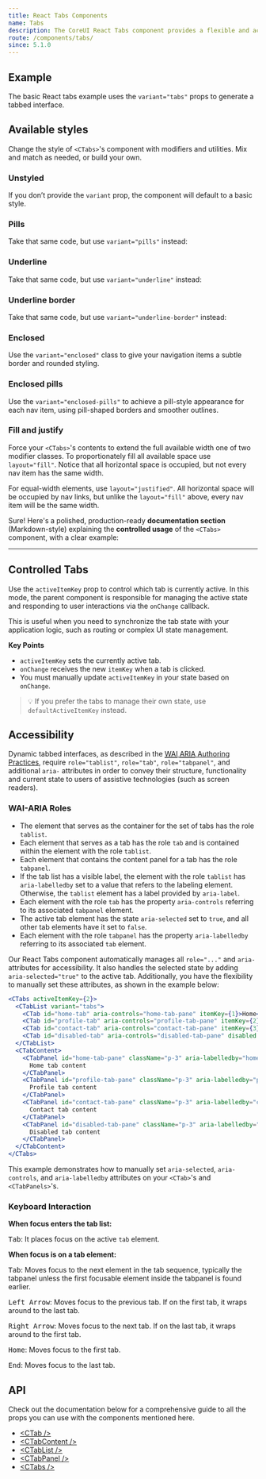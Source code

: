 ```yaml
---
title: React Tabs Components
name: Tabs
description: The CoreUI React Tabs component provides a flexible and accessible way to create tabbed navigation in your application. It supports various styles and configurations to meet different design requirements.
route: /components/tabs/
since: 5.1.0
---
```


## Example

The basic React tabs example uses the `variant="tabs"` props to generate a tabbed interface.

<ExampleSnippet component="TabsExample" componentName="React Tabs" />

## Available styles

Change the style of `<CTabs>`'s component with modifiers and utilities. Mix and match as needed, or build your own.

### Unstyled

If you don’t provide the `variant` prop, the component will default to a basic style.

<ExampleSnippet component="TabsUnstyledExample" componentName="React Tabs" />

### Pills

Take that same code, but use `variant="pills"` instead:

<ExampleSnippet component="TabsPillsExample" componentName="React Tabs" />

### Underline

Take that same code, but use `variant="underline"` instead:

<ExampleSnippet component="TabsUnderlineExample" componentName="React Tabs" />

### Underline border

Take that same code, but use `variant="underline-border"` instead:

<ExampleSnippet component="TabsUnderlineBorderExample" componentName="React Tabs" />

### Enclosed

Use the `variant="enclosed"` class to give your navigation items a subtle border and rounded styling.

<ExampleSnippet component="TabsEnclosedExample" componentName="React Tabs" />

### Enclosed pills 

Use the `variant="enclosed-pills"` to achieve a pill-style appearance for each nav item, using pill-shaped borders and smoother outlines.

<ExampleSnippet component="TabsEnclosedPillsExample" componentName="React Tabs" />

### Fill and justify

Force your `<CTabs>`'s contents to extend the full available width one of two modifier classes. To proportionately fill all available space use `layout="fill"`. Notice that all horizontal space is occupied, but not every nav item has the same width.

<ExampleSnippet component="TabsUnstyledFillAndJustifyExample" componentName="React Tabs" />

For equal-width elements, use `layout="justified"`. All horizontal space will be occupied by nav links, but unlike the `layout="fill"` above, every nav item will be the same width.

<ExampleSnippet component="TabsUnstyledFillAndJustify2Example" componentName="React Tabs" />

Sure! Here's a polished, production-ready **documentation section** (Markdown-style) explaining the **controlled usage** of the `<CTabs>` component, with a clear example:

---

## Controlled Tabs

Use the `activeItemKey` prop to control which tab is currently active. In this mode, the parent component is responsible for managing the active state and responding to user interactions via the `onChange` callback.

This is useful when you need to synchronize the tab state with your application logic, such as routing or complex UI state management.

**Key Points**

- `activeItemKey` sets the currently active tab.
- `onChange` receives the new `itemKey` when a tab is clicked.
- You must manually update `activeItemKey` in your state based on `onChange`.

> 💡 If you prefer the tabs to manage their own state, use `defaultActiveItemKey` instead.

<ExampleSnippet component="TabsControlledExample" componentName="React Tabs" />


## Accessibility

Dynamic tabbed interfaces, as described in the [<abbr title="Web Accessibility Initiative">WAI</abbr> <abbr title="Accessible Rich Internet Applications">ARIA</abbr> Authoring Practices](https://www.w3.org/TR/wai-aria-practices/#tabpanel), require `role="tablist"`, `role="tab"`, `role="tabpanel"`, and additional `aria-` attributes in order to convey their structure, functionality and current state to users of assistive technologies (such as screen readers).

### WAI-ARIA Roles

- The element that serves as the container for the set of tabs has the role `tablist`.
- Each element that serves as a tab has the role `tab` and is contained within the element with the role `tablist`.
- Each element that contains the content panel for a tab has the role `tabpanel`.
- If the tab list has a visible label, the element with the role `tablist` has `aria-labelledby` set to a value that refers to the labeling element. Otherwise, the `tablist` element has a label provided by `aria-label`.
- Each element with the role `tab` has the property `aria-controls` referring to its associated `tabpanel` element.
- The active tab element has the state `aria-selected` set to `true`, and all other tab elements have it set to `false`.
- Each element with the role `tabpanel` has the property `aria-labelledby` referring to its associated `tab` element.

Our React Tabs component automatically manages all `role="..."` and `aria-` attributes for accessibility. It also handles the selected state by adding `aria-selected="true"` to the active tab. Additionally, you have the flexibility to manually set these attributes, as shown in the example below:

```jsx
<CTabs activeItemKey={2}>
  <CTabList variant="tabs">
    <CTab id="home-tab" aria-controls="home-tab-pane" itemKey={1}>Home</CTab>
    <CTab id="profile-tab" aria-controls="profile-tab-pane" itemKey={2}>Profile</CTab>
    <CTab id="contact-tab" aria-controls="contact-tab-pane" itemKey={3}>Contact</CTab>
    <CTab id="disabled-tab" aria-controls="disabled-tab-pane" disabled itemKey={4}>Disabled</CTab>
  </CTabList>
  <CTabContent>
    <CTabPanel id="home-tab-pane" className="p-3" aria-labelledby="home-tab-pane" aria-labelledby="home-tab" itemKey={1}>
      Home tab content
    </CTabPanel>
    <CTabPanel id="profile-tab-pane" className="p-3" aria-labelledby="profile-tab-pane" aria-labelledby="profile-tab" itemKey={2}>
      Profile tab content
    </CTabPanel>
    <CTabPanel id="contact-tab-pane" className="p-3" aria-labelledby="contact-tab-pane" aria-labelledby="contact-tab" itemKey={3}>
      Contact tab content
    </CTabPanel>
    <CTabPanel id="disabled-tab-pane" className="p-3" aria-labelledby="disabled-tab-pane" aria-labelledby="disabled-tab" itemKey={4}>
      Disabled tab content
    </CTabPanel>
  </CTabContent>
</CTabs>
```

This example demonstrates how to manually set `aria-selected`, `aria-controls`, and `aria-labelledby` attributes on your `<CTab>`'s and `<CTabPanels>`'s.

### Keyboard Interaction

**When focus enters the tab list:**

<kbd>Tab</kbd>: It places focus on the active `tab` element.

**When focus is on a tab element:**

<kbd>Tab</kbd>: Moves focus to the next element in the tab sequence, typically the tabpanel unless the first focusable element inside the tabpanel is found earlier.

<kbd>Left Arrow</kbd>: Moves focus to the previous tab. If on the first tab, it wraps around to the last tab.

<kbd>Right Arrow</kbd>: Moves focus to the next tab. If on the last tab, it wraps around to the first tab.

<kbd>Home</kbd>: Moves focus to the first tab.

<kbd>End</kbd>: Moves focus to the last tab.

## API

Check out the documentation below for a comprehensive guide to all the props you can use with the components mentioned here.

- [&lt;CTab /&gt;](./api/#ctab)
- [&lt;CTabContent /&gt;](./api/#ctabcontent)
- [&lt;CTabList /&gt;](./api/#ctablist)
- [&lt;CTabPanel /&gt;](./api/#ctabpanel)
- [&lt;CTabs /&gt;](./api/#ctabs)
